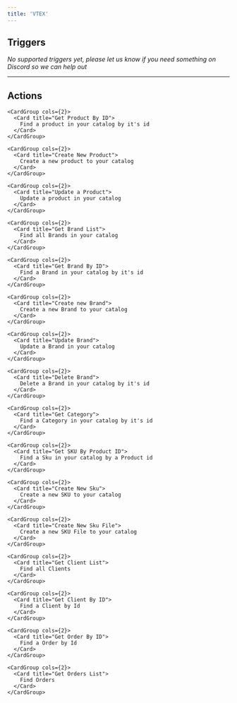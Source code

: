 ```yaml
---
title: 'VTEX'
---
```


## Triggers

*No supported triggers yet, please let us know if you need something on Discord so we can help out* 


---

## Actions


    <CardGroup cols={2}>
      <Card title="Get Product By ID">
        Find a product in your catalog by it's id
      </Card>
    </CardGroup>
  
    <CardGroup cols={2}>
      <Card title="Create New Product">
        Create a new product to your catalog
      </Card>
    </CardGroup>
  
    <CardGroup cols={2}>
      <Card title="Update a Product">
        Update a product in your catalog
      </Card>
    </CardGroup>
  
    <CardGroup cols={2}>
      <Card title="Get Brand List">
        Find all Brands in your catalog
      </Card>
    </CardGroup>
  
    <CardGroup cols={2}>
      <Card title="Get Brand By ID">
        Find a Brand in your catalog by it's id
      </Card>
    </CardGroup>
  
    <CardGroup cols={2}>
      <Card title="Create new Brand">
        Create a new Brand to your catalog
      </Card>
    </CardGroup>
  
    <CardGroup cols={2}>
      <Card title="Update Brand">
        Update a Brand in your catalog
      </Card>
    </CardGroup>
  
    <CardGroup cols={2}>
      <Card title="Delete Brand">
        Delete a Brand in your catalog by it's id
      </Card>
    </CardGroup>
  
    <CardGroup cols={2}>
      <Card title="Get Category">
        Find a Category in your catalog by it's id
      </Card>
    </CardGroup>
  
    <CardGroup cols={2}>
      <Card title="Get SKU By Product ID">
        Find a Sku in your catalog by a Product id
      </Card>
    </CardGroup>
  
    <CardGroup cols={2}>
      <Card title="Create New Sku">
        Create a new SKU to your catalog
      </Card>
    </CardGroup>
  
    <CardGroup cols={2}>
      <Card title="Create New Sku File">
        Create a new SKU File to your catalog
      </Card>
    </CardGroup>
  
    <CardGroup cols={2}>
      <Card title="Get Client List">
        Find all Clients
      </Card>
    </CardGroup>
  
    <CardGroup cols={2}>
      <Card title="Get Client By ID">
        Find a Client by Id
      </Card>
    </CardGroup>
  
    <CardGroup cols={2}>
      <Card title="Get Order By ID">
        Find a Order by Id
      </Card>
    </CardGroup>
  
    <CardGroup cols={2}>
      <Card title="Get Orders List">
        Find Orders
      </Card>
    </CardGroup>
  
